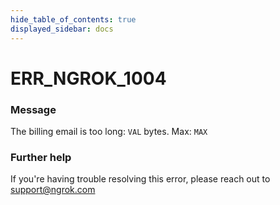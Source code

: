 ```yaml
---
hide_table_of_contents: true
displayed_sidebar: docs
---
```



# ERR_NGROK_1004

### Message

The billing email is too long: `VAL` bytes. Max: `MAX`

### Further help

If you're having trouble resolving this error, please reach out to [support@ngrok.com](mailto:support@ngrok.com?subject=Help%20with%20ERR_NGROK_1004)

<ErrorDetails error="err_ngrok_1004" />
